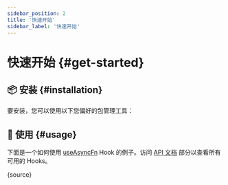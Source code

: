 ```yaml
---
sidebar_position: 2
title: '快速开始'
sidebar_label: '快速开始'
---
```


# 快速开始 \{#get-started}

## 📦 安装 \{#installation}

要安装，您可以使用以下您偏好的包管理工具：


<Installation npmName='@shined/react-use' />

## 🎨 使用 \{#usage}

下面是一个如何使用 [useAsyncFn](/reference/use-async-fn) Hook 的例子。访问 [API 文档](/reference) 部分以查看所有可用的 Hooks。


<App />

<RawCode>{source}</RawCode>
